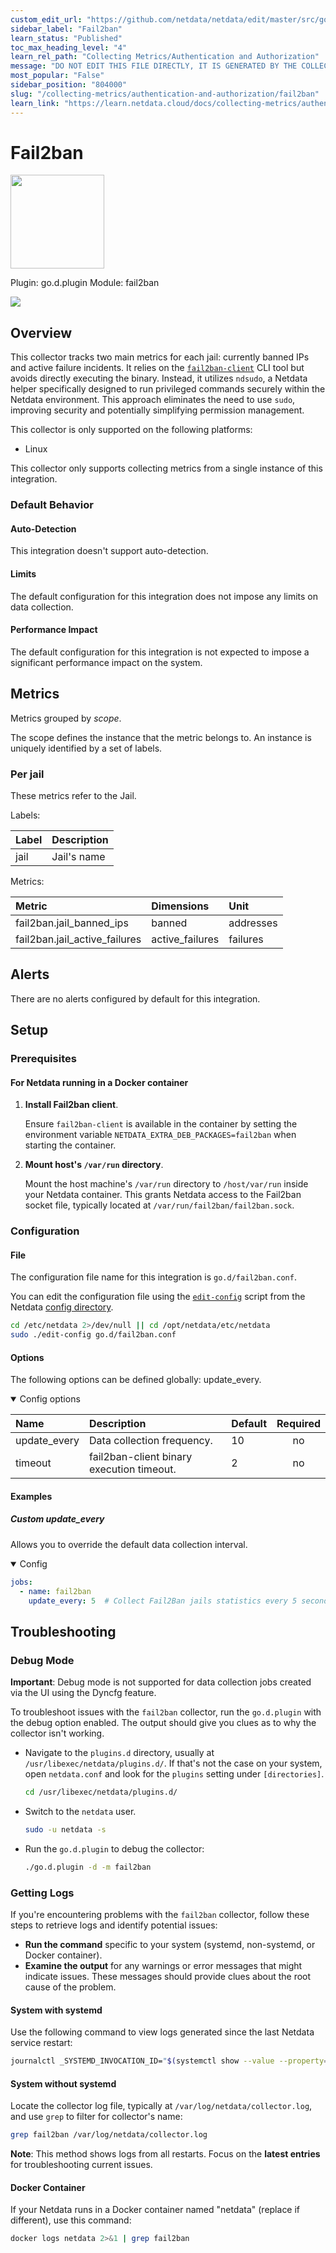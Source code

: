 ```yaml
---
custom_edit_url: "https://github.com/netdata/netdata/edit/master/src/go/plugin/go.d/collector/fail2ban/metadata.yaml"
sidebar_label: "Fail2ban"
learn_status: "Published"
toc_max_heading_level: "4"
learn_rel_path: "Collecting Metrics/Authentication and Authorization"
message: "DO NOT EDIT THIS FILE DIRECTLY, IT IS GENERATED BY THE COLLECTOR'S metadata.yaml FILE"
most_popular: "False"
sidebar_position: "804000"
slug: "/collecting-metrics/authentication-and-authorization/fail2ban"
learn_link: "https://learn.netdata.cloud/docs/collecting-metrics/authentication-and-authorization/fail2ban"
---
```



# Fail2ban


<img src="https://netdata.cloud/img/fail2ban.png" width="150"/>


Plugin: go.d.plugin
Module: fail2ban

<img src="https://img.shields.io/badge/maintained%20by-Netdata-%2300ab44" />

## Overview

This collector tracks two main metrics for each jail: currently banned IPs and active failure incidents. It relies on the [`fail2ban-client`](https://linux.die.net/man/1/fail2ban-client) CLI tool but avoids directly executing the binary. Instead, it utilizes `ndsudo`, a Netdata helper specifically designed to run privileged commands securely within the Netdata environment. This approach eliminates the need to use `sudo`, improving security and potentially simplifying permission management.




This collector is only supported on the following platforms:

- Linux

This collector only supports collecting metrics from a single instance of this integration.


### Default Behavior

#### Auto-Detection

This integration doesn't support auto-detection.

#### Limits

The default configuration for this integration does not impose any limits on data collection.

#### Performance Impact

The default configuration for this integration is not expected to impose a significant performance impact on the system.


## Metrics

Metrics grouped by *scope*.

The scope defines the instance that the metric belongs to. An instance is uniquely identified by a set of labels.



### Per jail

These metrics refer to the Jail.

Labels:

| Label      | Description     |
|:-----------|:----------------|
| jail | Jail's name |

Metrics:

| Metric | Dimensions | Unit |
|:------|:----------|:----|
| fail2ban.jail_banned_ips | banned | addresses |
| fail2ban.jail_active_failures | active_failures | failures |



## Alerts

There are no alerts configured by default for this integration.


## Setup

### Prerequisites

#### For Netdata running in a Docker container

1. **Install Fail2ban client**.

    Ensure `fail2ban-client` is available in the container by setting the environment variable `NETDATA_EXTRA_DEB_PACKAGES=fail2ban` when starting the container.

2. **Mount host's `/var/run` directory**.

    Mount the host machine's `/var/run` directory to `/host/var/run` inside your Netdata container. This grants Netdata access to the Fail2ban socket file, typically located at `/var/run/fail2ban/fail2ban.sock`.



### Configuration

#### File

The configuration file name for this integration is `go.d/fail2ban.conf`.


You can edit the configuration file using the [`edit-config`](/docs/netdata-agent/configuration#edit-a-configuration-file-using-edit-config) script from the
Netdata [config directory](/docs/netdata-agent/configuration#the-netdata-config-directory).

```bash
cd /etc/netdata 2>/dev/null || cd /opt/netdata/etc/netdata
sudo ./edit-config go.d/fail2ban.conf
```
#### Options

The following options can be defined globally: update_every.


<details open><summary>Config options</summary>

| Name | Description | Default | Required |
|:----|:-----------|:-------|:--------:|
| update_every | Data collection frequency. | 10 | no |
| timeout | fail2ban-client binary execution timeout. | 2 | no |

</details>

#### Examples

##### Custom update_every

Allows you to override the default data collection interval.

<details open><summary>Config</summary>

```yaml
jobs:
  - name: fail2ban
    update_every: 5  # Collect Fail2Ban jails statistics every 5 seconds

```
</details>



## Troubleshooting

### Debug Mode

**Important**: Debug mode is not supported for data collection jobs created via the UI using the Dyncfg feature.

To troubleshoot issues with the `fail2ban` collector, run the `go.d.plugin` with the debug option enabled. The output
should give you clues as to why the collector isn't working.

- Navigate to the `plugins.d` directory, usually at `/usr/libexec/netdata/plugins.d/`. If that's not the case on
  your system, open `netdata.conf` and look for the `plugins` setting under `[directories]`.

  ```bash
  cd /usr/libexec/netdata/plugins.d/
  ```

- Switch to the `netdata` user.

  ```bash
  sudo -u netdata -s
  ```

- Run the `go.d.plugin` to debug the collector:

  ```bash
  ./go.d.plugin -d -m fail2ban
  ```

### Getting Logs

If you're encountering problems with the `fail2ban` collector, follow these steps to retrieve logs and identify potential issues:

- **Run the command** specific to your system (systemd, non-systemd, or Docker container).
- **Examine the output** for any warnings or error messages that might indicate issues.  These messages should provide clues about the root cause of the problem.

#### System with systemd

Use the following command to view logs generated since the last Netdata service restart:

```bash
journalctl _SYSTEMD_INVOCATION_ID="$(systemctl show --value --property=InvocationID netdata)" --namespace=netdata --grep fail2ban
```

#### System without systemd

Locate the collector log file, typically at `/var/log/netdata/collector.log`, and use `grep` to filter for collector's name:

```bash
grep fail2ban /var/log/netdata/collector.log
```

**Note**: This method shows logs from all restarts. Focus on the **latest entries** for troubleshooting current issues.

#### Docker Container

If your Netdata runs in a Docker container named "netdata" (replace if different), use this command:

```bash
docker logs netdata 2>&1 | grep fail2ban
```


